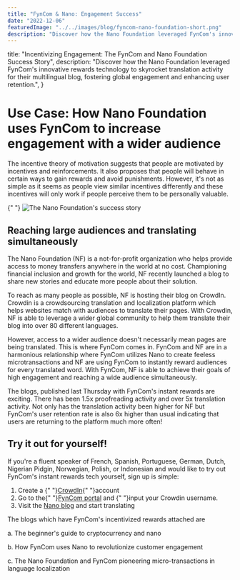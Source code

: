 ```yaml
---
title: "FynCom & Nano: Engagement Success"
date: "2022-12-06"
featuredImage: "../../images/blog/fyncom-nano-foundation-short.png"
description: "Discover how the Nano Foundation leveraged FynCom's innovative rewards technology to skyrocket translation activity for their multilingual blog, fostering global engagement and enhancing user retention."
---
```



  title:
    "Incentivizing Engagement: The FynCom and Nano Foundation Success Story",
  description:
    "Discover how the Nano Foundation leveraged FynCom's innovative rewards technology to skyrocket translation activity for their multilingual blog, fostering global engagement and enhancing user retention.",
}

<Wrapper seo={meta}>

# Use Case: How Nano Foundation uses FynCom to increase engagement with a wider audience

The incentive theory of motivation suggests that people are motivated by incentives and reinforcements. It also proposes that people will behave in certain ways to gain rewards and avoid punishments. However, it's not as simple as it seems as people view similar incentives differently and these incentives will only work if people perceive them to be personally valuable.

{" "}
<img src={nanoHero} alt="The Nano Foundation's success story" />

## **Reaching large audiences and translating simultaneously**

The Nano Foundation (NF) is a not-for-profit organization who helps provide access to money transfers anywhere in the world at no cost. Championing financial inclusion and growth for the world, NF recently launched a blog to share new stories and educate more people about their solution.

To reach as many people as possible, NF is hosting their blog on CrowdIn. Crowdin is a crowdsourcing translation and localization platform which helps websites match with audiences to translate their pages. With Crowdin, NF is able to leverage a wider global community to help them translate their blog into over 80 different languages.

However, access to a wider audience doesn't necessarily mean pages are being translated. This is where FynCom comes in. FynCom and NF are in a harmonious relationship where FynCom utilizes Nano to create feeless microtransactions and NF are using FynCom to instantly reward audiences for every translated word. With FynCom, NF is able to achieve their goals of high engagement and reaching a wide audience simultaneously.

The blogs, published last Thursday with FynCom's instant rewards are exciting. There has been 1.5x proofreading activity and over 5x translation activity. Not only has the translation activity been higher for NF but FynCom's user retention rate is also 6x higher than usual indicating that users are returning to the platform much more often!

## **Try it out for yourself!**

If you're a fluent speaker of French, Spanish, Portuguese, German, Dutch, Nigerian Pidgin, Norwegian, Polish, or Indonesian and would like to try out FynCom's instant rewards tech yourself, sign up is simple:

1. Create a {" "}[CrowdIn](https://crowdin.com/){" "}account
2. Go to the{" "}[FynCom portal](https://app.fyncom.com/settings) and {" "}<Link to="/user-help-center/crowdin-rewards-for-user-translations-setup">input your Crowdin username</Link>.
3. Visit the [Nano blog](https://nano.crowdin.com/nano-blog) and start translating

The blogs which have FynCom's incentivized rewards attached are

a. The beginner's guide to cryptocurrency and nano

b. How FynCom uses Nano to revolutionize customer engagement

c. The Nano Foundation and FynCom pioneering micro-transactions in language localization

</Wrapper>
